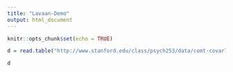 ```yaml
---
title: "Lavaan-Demo"
output: html_document
---
```


```r
knitr::opts_chunk$set(echo = TRUE)
```

```r
d = read.table("http://www.stanford.edu/class/psych253/data/comt-covar7.txt", sep = "\t")

d
```

